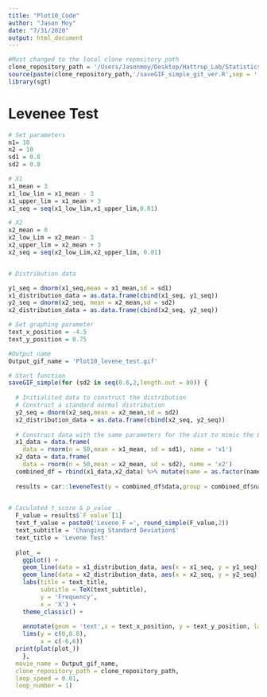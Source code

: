 ```yaml
---
title: "Plot10_Code"
author: "Jason Moy"
date: "7/31/2020"
output: html_document
---
```


```r
#Must changed to the local clone repository path
clone_repository_path = '/Users/Jasonmoy/Desktop/Hattrup_Lab/Statistics_Animation_Plot' #edit here
source(paste(clone_repository_path,'/saveGIF_simple_git_ver.R',sep = '')) # run the saveGIF_simple function 
library(sgt)
```

# Levenee Test 
```r
# Set parameters
n1= 10
n2 = 10 
sd1 = 0.8
sd2 = 0.8

# X1
x1_mean = 3
x1_low_lim = x1_mean - 3 
x1_upper_lim = x1_mean + 3
x1_seq = seq(x1_low_lim,x1_upper_lim,0.01)

# X2
x2_mean = 0
x2_low_Lim = x2_mean - 3
x2_upper_lim = x2_mean + 3
x2_seq = seq(x2_low_Lim,x2_upper_lim, 0.01)


# Distribution data 

y1_seq = dnorm(x1_seq,mean = x1_mean,sd = sd1)
x1_distribution_data = as.data.frame(cbind(x1_seq, y1_seq))
y2_seq = dnorm(x2_seq, mean = x2_mean,sd = sd2)
x2_distribution_data = as.data.frame(cbind(x2_seq, y2_seq))

# Set graphing parameter
text_x_position = -4.5
text_y_position = 0.75

#Output name
Output_gif_name = 'Plot10_levene_test.gif'

# Start function 
saveGIF_simple(for (sd2 in seq(0.8,2,length.out = 80)) {
  
  # Initialited data to construct the distribution 
  # Construct a standard normal distribution 
  y2_seq = dnorm(x2_seq,mean = x2_mean,sd = sd2)
  x2_distribution_data = as.data.frame(cbind(x2_seq, y2_seq))
  
  # Construct data with the same parameters for the dist to mimic the Levene Test
  x1_data = data.frame(
    data = rnorm(n = 50,mean = x1_mean, sd = sd1), name = 'x1')
  x2_data = data.frame(
    data = rnorm(n = 50,mean = x2_mean, sd = sd2), name = 'x2')
  combined_df = rbind(x1_data,x2_data) %>% mutate(name = as.factor(name))
  
  results = car::leveneTest(y = combined_df$data,group = combined_df$name,center = 'mean')
  

# Caculated t_score & p_value 
  F_value = results$`F value`[1]
  text_f_value = paste0('Levene F =', round_simple(F_value,2))
  text_subtitle = 'Changing Standard Deviation$'
  text_title = 'Levene Test'
  
  plot_ =
    ggplot() + 
    geom_line(data = x1_distribution_data, aes(x = x1_seq, y = y1_seq)) + 
    geom_line(data = x2_distribution_data, aes(x = x2_seq, y = y2_seq)) + 
    labs(title = text_title, 
         subtitle = TeX(text_subtitle),
         y = 'Frequency',
         x = 'X') + 
    theme_classic() + 
    
    annotate(geom = 'text',x = text_x_position, y = text_y_position, label = text_f_value) + 
    lims(y = c(0,0.8),
         x = c(-6,6))
  print(plot(plot_))
    },
  movie_name = Output_gif_name, 
  clone_repository_path = clone_repository_path,
  loop_speed = 0.01,
  loop_number = 1)
```